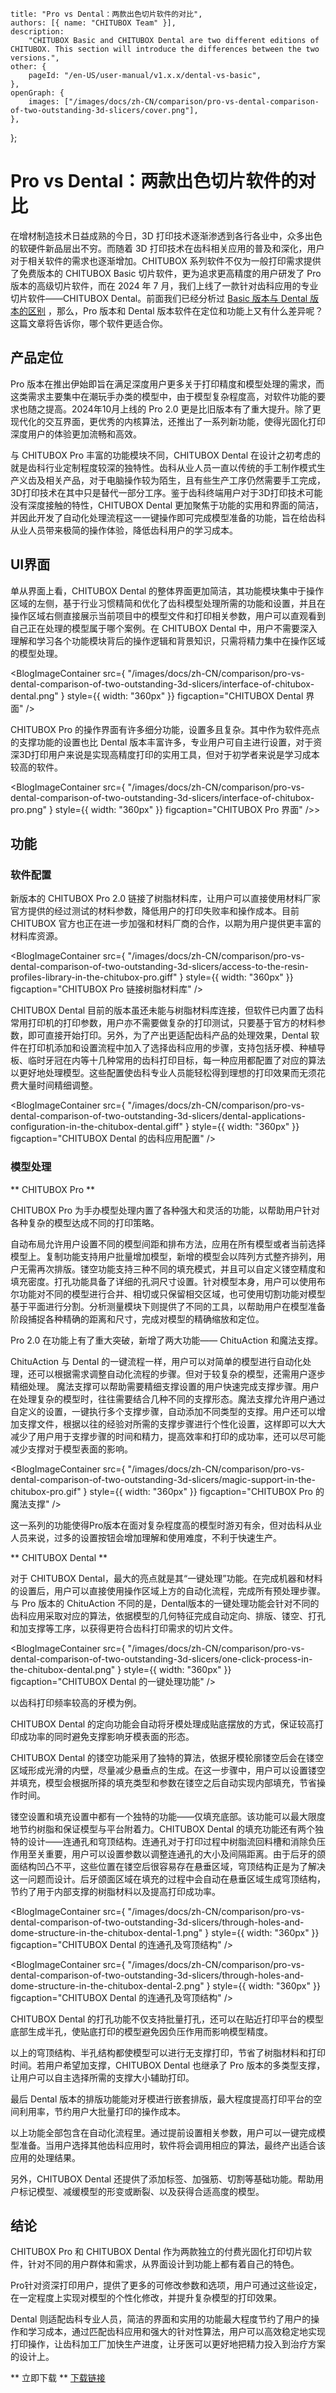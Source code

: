 	title: "Pro vs Dental：两款出色切片软件的对比",
	authors: [{ name: "CHITUBOX Team" }],
	description:
		"CHITUBOX Basic and CHITUBOX Dental are two different editions of CHITUBOX. This section will introduce the differences between the two versions.",
	other: {
		pageId: "/en-US/user-manual/v1.x.x/dental-vs-basic",
	},
	openGraph: {
		images: ["/images/docs/zh-CN/comparison/pro-vs-dental-comparison-of-two-outstanding-3d-slicers/cover.png"],
	},
};

# Pro vs Dental：两款出色切片软件的对比

在增材制造技术日益成熟的今日，3D 打印技术逐渐渗透到各行各业中，众多出色的软硬件新品层出不穷。而随着 3D 打印技术在齿科相关应用的普及和深化，用户对于相关软件的需求也逐渐增加。CHITUBOX 系列软件不仅为一般打印需求提供了免费版本的 CHITUBOX Basic 切片软件，更为追求更高精度的用户研发了 Pro 版本的高级切片软件，而在 2024 年 7 月，我们上线了一款针对齿科应用的专业切片软件——CHITUBOX Dental。前面我们已经分析过 [Basic 版本与 Dental 版本的区别](https://dental.chitubox.com/zh-Hans/article/dental/news/Education/vsbasic) ，那么，Pro 版本和 Dental 版本软件在定位和功能上又有什么差异呢？这篇文章将告诉你，哪个软件更适合你。


## 产品定位

Pro 版本在推出伊始即旨在满足深度用户更多关于打印精度和模型处理的需求，而这类需求主要集中在潮玩手办类的模型中，由于模型复杂程度高，对软件功能的要求也随之提高。2024年10月上线的 Pro 2.0 更是比旧版本有了重大提升。除了更现代化的交互界面，更优秀的内核算法，还推出了一系列新功能，使得光固化打印深度用户的体验更加流畅和高效。

与 CHITUBOX Pro 丰富的功能模块不同，CHITUBOX Dental 在设计之初考虑的就是齿科行业定制程度较深的独特性。齿科从业人员一直以传统的手工制作模式生产义齿及相关产品，对于电脑操作较为陌生，且有些生产工序仍然需要手工完成，3D打印技术在其中只是替代一部分工序。鉴于齿科终端用户对于3D打印技术可能没有深度接触的特性，CHITUBOX Dental 更加聚焦于功能的实用和界面的简洁，并因此开发了自动化处理流程这一一键操作即可完成模型准备的功能，旨在给齿科从业人员带来极简的操作体验，降低齿科用户的学习成本。
 

 
## UI界面

单从界面上看，CHITUBOX Dental 的整体界面更加简洁，其功能模块集中于操作区域的左侧，基于行业习惯精简和优化了齿科模型处理所需的功能和设置，并且在操作区域右侧直接展示当前项目中的模型文件和打印相关参数，用户可以直观看到自己正在处理的模型属于哪个案例。在 CHITUBOX Dental 中，用户不需要深入理解和学习各个功能模块背后的操作逻辑和背景知识，只需将精力集中在操作区域的模型处理。


<BlogImageContainer
	src={
    		"/images/docs/zh-CN/comparison/pro-vs-dental-comparison-of-two-outstanding-3d-slicers/interface-of-chitubox-dental.png"
	}
	style={{ width: "360px" }}
	figcaption="CHITUBOX Dental 界面"
/>

CHITUBOX Pro 的操作界面有许多细分功能，设置多且复杂。其中作为软件亮点的支撑功能的设置也比 Dental 版本丰富许多，专业用户可自主进行设置，对于资深3D打印用户来说是实现高精度打印的实用工具，但对于初学者来说是学习成本较高的软件。


<BlogImageContainer
	src={
    		"/images/docs/zh-CN/comparison/pro-vs-dental-comparison-of-two-outstanding-3d-slicers/interface-of-chitubox-pro.png"
	}
	style={{ width: "360px" }}
	figcaption="CHITUBOX Pro 界面"
/>>

## 功能

### 软件配置

新版本的 CHITUBOX Pro 2.0 链接了树脂材料库，让用户可以直接使用材料厂家官方提供的经过测试的材料参数，降低用户的打印失败率和操作成本。目前 CHITUBOX 官方也正在进一步加强和材料厂商的合作，以期为用户提供更丰富的材料库资源。


<BlogImageContainer
	src={
    		"/images/docs/zh-CN/comparison/pro-vs-dental-comparison-of-two-outstanding-3d-slicers/access-to-the-resin-profiles-library-in-the-chitubox-pro.giff"
	}
	style={{ width: "360px" }}
	figcaption="CHITUBOX Pro 链接树脂材料库"
/>

CHITUBOX Dental 目前的版本虽还未能与树脂材料库连接，但软件已内置了齿科常用打印机的打印参数，用户亦不需要做复杂的打印测试，只要基于官方的材料参数，即可直接开始打印。另外，为了产出更适配齿科产品的处理效果，Dental 软件在打印机添加和设置流程中加入了选择齿科应用的步骤，支持包括牙模、种植导板、临时牙冠在内等十几种常用的齿科打印目标，每一种应用都配置了对应的算法以更好地处理模型。这些配置使齿科专业人员能轻松得到理想的打印效果而无须花费大量时间精细调整。


<BlogImageContainer
	src={
    		"/images/docs/zh-CN/comparison/pro-vs-dental-comparison-of-two-outstanding-3d-slicers/dental-applications-configuration-in-the-chitubox-dental.giff"
	}
	style={{ width: "360px" }}
	figcaption="CHITUBOX Dental 的齿科应用配置"
/>

### 模型处理

** CHITUBOX Pro **

CHITUBOX Pro 为手办模型处理内置了各种强大和灵活的功能，以帮助用户针对各种复杂的模型达成不同的打印策略。

自动布局允许用户设置不同的模型间距和排布方法，应用在所有模型或者当前选择模型上。复制功能支持用户批量增加模型，新增的模型会以阵列方式整齐排列，用户无需再次排版。镂空功能支持三种不同的填充模式，并且可以自定义镂空精度和填充密度。打孔功能具备了详细的孔洞尺寸设置。针对模型本身，用户可以使用布尔功能对不同的模型进行合并、相切或只保留相交区域，也可使用切割功能对模型基于平面进行分割。分析测量模块下则提供了不同的工具，以帮助用户在模型准备阶段捕捉各种精确的距离和尺寸，完成对模型的精确缩放和定位。

Pro 2.0 在功能上有了重大突破，新增了两大功能—— ChituAction 和魔法支撑。

ChituAction 与 Dental 的一键流程一样，用户可以对简单的模型进行自动化处理，还可以根据需求调整自动化流程的步骤。但对于较复杂的模型，还需用户逐步精细处理。
魔法支撑可以帮助需要精细支撑设置的用户快速完成支撑步骤。用户在处理复杂的模型时，往往需要结合几种不同的支撑形态。魔法支撑允许用户通过自定义的设置，一键执行多个支撑步骤，自动添加不同类型的支撑。用户还可以增加支撑文件，根据以往的经验对所需的支撑步骤进行个性化设置，这样即可以大大减少了用户用于支撑步骤的时间和精力，提高效率和打印的成功率，还可以尽可能减少支撑对于模型表面的影响。


<BlogImageContainer
	src={
    		"/images/docs/zh-CN/comparison/pro-vs-dental-comparison-of-two-outstanding-3d-slicers/magic-support-in-the-chitubox-pro.gif"
	}
	style={{ width: "360px" }}
	figcaption="CHITUBOX Pro 的魔法支撑"
/>

这一系列的功能使得Pro版本在面对复杂程度高的模型时游刃有余，但对齿科从业人员来说，过多的设置按钮会增加理解和使用难度，不利于快速生产。

 
** CHITUBOX Dental **

对于 CHITUBOX Dental，最大的亮点就是其“一键处理”功能。在完成机器和材料的设置后，用户可以直接使用操作区域上方的自动化流程，完成所有预处理步骤。与 Pro 版本的 ChituAction 不同的是，Dental版本的一键处理功能会针对不同的齿科应用采取对应的算法，依据模型的几何特征完成自动定向、排版、镂空、打孔和加支撑等工序，以获得更符合齿科打印需求的切片文件。


<BlogImageContainer
	src={
    		"/images/docs/zh-CN/comparison/pro-vs-dental-comparison-of-two-outstanding-3d-slicers/one-click-process-in-the-chitubox-dental.png"
	}
	style={{ width: "360px" }}
	figcaption="CHITUBOX Dental 的一键处理功能"
/>

以齿科打印频率较高的牙模为例。

CHITUBOX Dental 的定向功能会自动将牙模处理成贴底摆放的方式，保证较高打印成功率的同时避免支撑影响牙模表面的形态。

CHITUBOX Dental 的镂空功能采用了独特的算法，依据牙模轮廓镂空后会在镂空区域形成光滑的内壁，尽量减少悬垂点的生成。在这一步骤中，用户可以设置镂空并填充，模型会根据所择的填充类型和参数在镂空之后自动实现内部填充，节省操作时间。

镂空设置和填充设置中都有一个独特的功能——仅填充底部。该功能可以最大限度地节约树脂和保证模型与平台附着力。CHITUBOX Dental 的填充功能还有两个独特的设计——连通孔和穹顶结构。连通孔对于打印过程中树脂流回料槽和消除负压作用至关重要，用户可以设置参数以调整连通孔的大小及间隔距离。由于后牙的颌面结构凹凸不平，这些位置在镂空后很容易存在悬垂区域，穹顶结构正是为了解决这一问题而设计。后牙颌面区域在填充的过程中会自动在悬垂区域生成穹顶结构，节约了用于内部支撑的树脂材料以及提高打印成功率。


<BlogImageContainer
	src={
    		"/images/docs/zh-CN/comparison/pro-vs-dental-comparison-of-two-outstanding-3d-slicers/through-holes-and-dome-structure-in-the-chitubox-dental-1.png"
	}
	style={{ width: "360px" }}
	figcaption="CHITUBOX Dental 的连通孔及穹顶结构"
/>

<BlogImageContainer
	src={
    		"/images/docs/zh-CN/comparison/pro-vs-dental-comparison-of-two-outstanding-3d-slicers/through-holes-and-dome-structure-in-the-chitubox-dental-2.png"
	}
	style={{ width: "360px" }}
	figcaption="CHITUBOX Dental 的连通孔及穹顶结构"
/>

CHITUBOX Dental 的打孔功能不仅支持批量打孔，还可以在贴近打印平台的模型底部生成半孔，使贴底打印的模型避免因负压作用而影响模型精度。

以上的穹顶结构、半孔结构都使模型可以进行无支撑打印，节省了树脂材料和打印时间。若用户希望加支撑，CHITUBOX Dental 也继承了 Pro 版本的多类型支撑，让用户可以自主选择所需的支撑大小辅助打印。

最后 Dental 版本的排版功能能对牙模进行嵌套排版，最大程度提高打印平台的空间利用率，节约用户大批量打印的操作成本。

以上功能全部包含在自动化流程里。通过提前设置相关参数，用户可以一键完成模型准备。当用户选择其他齿科应用时，软件将会调用相应的算法，最终产出适合该应用的处理结果。

另外，CHITUBOX Dental 还提供了添加标签、加强筋、切割等基础功能。帮助用户标记模型、减缓模型的形变或断裂、以及获得合适高度的模型。

## 结论

CHITUBOX Pro 和 CHITUBOX Dental 作为两款独立的付费光固化打印切片软件，针对不同的用户群体和需求，从界面设计到功能上都有着自己的特色。

Pro针对资深打印用户，提供了更多的可修改参数和选项，用户可通过这些设定，在一定程度上实现对模型的个性化修改，并提升复杂模型的打印效果。

Dental 则适配齿科专业人员，简洁的界面和实用的功能最大程度节约了用户的操作和学习成本，通过匹配齿科应用和强大的针对性算法，用户可以高效稳定地实现打印操作，让齿科加工厂加快生产进度，让牙医可以更好地把精力投入到治疗方案的设计上。


** 立即下载 **
[下载链接](https://dental.chitubox.com/zh-Hans/download)

